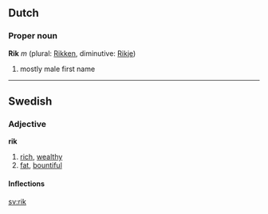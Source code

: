 ==Dutch==
===Proper noun===
'''Rik''' ''m'' (plural: [[Rikken]], diminutive: [[Rikje]])

# mostly male first name
----
==Swedish==
===Adjective===
'''rik'''

#[[rich]], [[wealthy]]
#[[fat]], [[bountiful]]

====Inflections====
{{sv-adj|rik|rikt|rike|rika|rikare|rikaste|rikaste|rikast}}
[[sv:rik]]